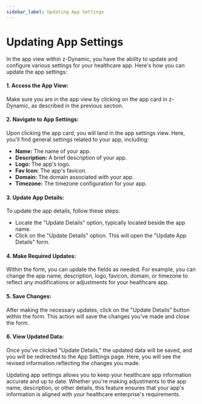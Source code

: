 ```yaml
---
sidebar_label: Updating App Settings
---
```


# Updating App Settings

In the app view within z-Dynamic, you have the ability to update and configure various settings for your healthcare app. Here's how you can update the app settings:

#### 1. Access the App View:

Make sure you are in the app view by clicking on the app card in z-Dynamic, as described in the previous section.

#### 2. Navigate to App Settings:

Upon clicking the app card, you will land in the app settings view. Here, you'll find general settings related to your app, including:

- **Name:** The name of your app.
- **Description:** A brief description of your app.
- **Logo:** The app's logo.
- **Fav Icon:** The app's favicon.
- **Domain:** The domain associated with your app.
- **Timezone:** The timezone configuration for your app.

#### 3. Update App Details:

To update the app details, follow these steps:

- Locate the "Update Details" option, typically located beside the app name.
- Click on the "Update Details" option. This will open the "Update App Details" form.

#### 4. Make Required Updates:

Within the form, you can update the fields as needed. For example, you can change the app name, description, logo, favicon, domain, or timezone to reflect any modifications or adjustments for your healthcare app.

#### 5. Save Changes:

After making the necessary updates, click on the "Update Details" button within the form. This action will save the changes you've made and close the form.

#### 6. View Updated Data:

Once you've clicked "Update Details," the updated data will be saved, and you will be redirected to the App Settings page. Here, you will see the revised information reflecting the changes you made.

Updating app settings allows you to keep your healthcare app information accurate and up to date. Whether you're making adjustments to the app name, description, or other details, this feature ensures that your app's information is aligned with your healthcare enterprise's requirements.